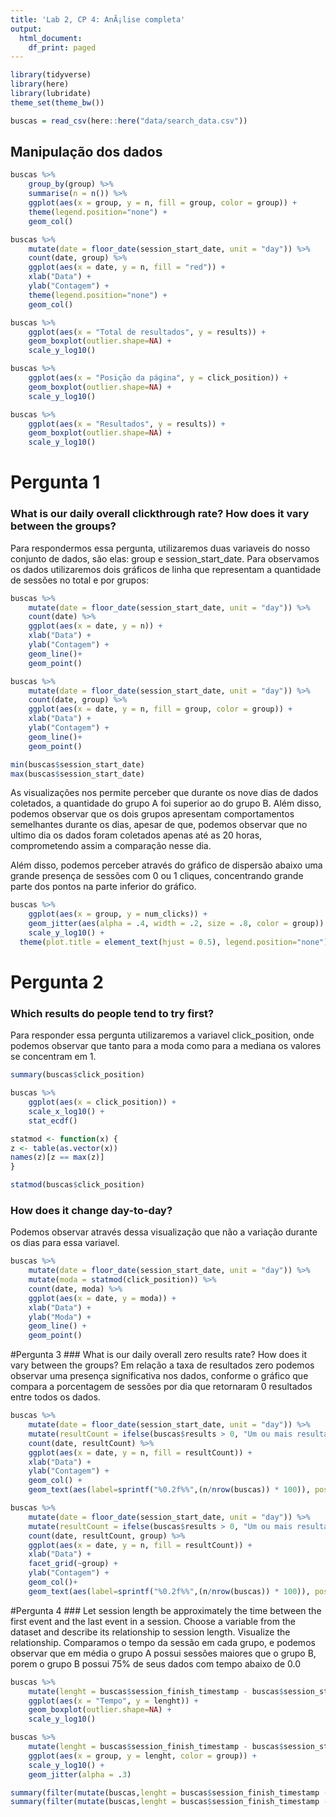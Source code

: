 ```yaml
---
title: 'Lab 2, CP 4: AnÃ¡lise completa'
output:
  html_document:
    df_print: paged
---
```


```r
library(tidyverse)
library(here)
library(lubridate)
theme_set(theme_bw())
```

```r
buscas = read_csv(here::here("data/search_data.csv"))
```


## Manipulação dos dados 

```r

buscas %>% 
    group_by(group) %>% 
    summarise(n = n()) %>% 
    ggplot(aes(x = group, y = n, fill = group, color = group)) +
    theme(legend.position="none") +
    geom_col()

buscas %>% 
    mutate(date = floor_date(session_start_date, unit = "day")) %>% 
    count(date, group) %>%
    ggplot(aes(x = date, y = n, fill = "red")) +
    xlab("Data") +
    ylab("Contagem") +
    theme(legend.position="none") +
    geom_col()

buscas %>% 
    ggplot(aes(x = "Total de resultados", y = results)) + 
    geom_boxplot(outlier.shape=NA) +
    scale_y_log10()

buscas %>% 
    ggplot(aes(x = "Posição da página", y = click_position)) + 
    geom_boxplot(outlier.shape=NA) +
    scale_y_log10()

buscas %>% 
    ggplot(aes(x = "Resultados", y = results)) + 
    geom_boxplot(outlier.shape=NA) +
    scale_y_log10()
```

# Pergunta 1
### What is our daily overall clickthrough rate? How does it vary between the groups?
Para respondermos essa pergunta, utilizaremos duas variaveis do nosso conjunto de dados, são elas: group e session_start_date. Para observamos os dados utilizaremos dois gráficos de linha que representam a quantidade de sessões no total e por grupos:
```r
buscas %>%
    mutate(date = floor_date(session_start_date, unit = "day")) %>% 
    count(date) %>%
    ggplot(aes(x = date, y = n)) +
    xlab("Data") +
    ylab("Contagem") +
    geom_line()+ 
    geom_point()

buscas %>%
    mutate(date = floor_date(session_start_date, unit = "day")) %>% 
    count(date, group) %>%
    ggplot(aes(x = date, y = n, fill = group, color = group)) +
    xlab("Data") +
    ylab("Contagem") +
    geom_line()+ 
    geom_point()

min(buscas$session_start_date)
max(buscas$session_start_date)
```

As visualizações nos permite perceber que durante os nove dias de dados coletados, a quantidade do grupo A foi superior ao do grupo B. Além disso, podemos observar que os dois grupos apresentam comportamentos semelhantes durante os dias, apesar de que, podemos observar que no ultimo dia os dados foram coletados apenas até as 20 horas, comprometendo assim a comparação nesse dia.

Além disso, podemos perceber através do gráfico de dispersão abaixo uma grande presença de sessões com 0 ou 1 cliques, concentrando grande parte dos pontos na parte inferior do gráfico.

```r
buscas %>% 
    ggplot(aes(x = group, y = num_clicks)) + 
    geom_jitter(aes(alpha = .4, width = .2, size = .8, color = group)) +
    scale_y_log10() +
  theme(plot.title = element_text(hjust = 0.5), legend.position="none")
```



# Pergunta 2
### Which results do people tend to try first?

Para responder essa pergunta utilizaremos a variavel click_position, onde podemos observar que tanto para a moda como para a mediana os valores se concentram em 1.

```r
summary(buscas$click_position)

buscas %>% 
    ggplot(aes(x = click_position)) + 
    scale_x_log10() +
    stat_ecdf()

statmod <- function(x) { 
z <- table(as.vector(x)) 
names(z)[z == max(z)] 
} 

statmod(buscas$click_position)
```

### How does it change day-to-day?
Podemos observar através dessa visualização que não a variação durante os dias para essa variavel.

```r
buscas %>%
    mutate(date = floor_date(session_start_date, unit = "day")) %>%
    mutate(moda = statmod(click_position)) %>%
    count(date, moda) %>%
    ggplot(aes(x = date, y = moda)) +
    xlab("Data") +
    ylab("Moda") +
    geom_line() + 
    geom_point()
```


#Pergunta 3
### What is our daily overall zero results rate? How does it vary between the groups?
Em relação a taxa de resultados zero podemos observar uma presença significativa nos dados, conforme o gráfico que compara a porcentagem de sessões por dia que retornaram 0 resultados entre todos os dados.

```r

buscas %>% 
    mutate(date = floor_date(session_start_date, unit = "day")) %>% 
    mutate(resultCount = ifelse(buscas$results > 0, "Um ou mais resultados", "Zero resultados")) %>%
    count(date, resultCount) %>%
    ggplot(aes(x = date, y = n, fill = resultCount)) +
    xlab("Data") +
    ylab("Contagem") +
    geom_col() +
    geom_text(aes(label=sprintf("%0.2f%%",(n/nrow(buscas)) * 100)), position=position_dodge(width=0.5), vjust=-0.25) 

buscas %>% 
    mutate(date = floor_date(session_start_date, unit = "day")) %>% 
    mutate(resultCount = ifelse(buscas$results > 0, "Um ou mais resultados", "Zero resultados")) %>%
    count(date, resultCount, group) %>%
    ggplot(aes(x = date, y = n, fill = resultCount)) +
    xlab("Data") +
    facet_grid(~group) +
    ylab("Contagem") +
    geom_col()+
    geom_text(aes(label=sprintf("%0.2f%%",(n/nrow(buscas)) * 100)), position=position_dodge(width=0.2), vjust=-0.25) 

```


#Pergunta 4
### Let session length be approximately the time between the first event and the last event in a session. Choose a variable from the dataset and describe its relationship to session length. Visualize the relationship.
Comparamos o tempo da sessão em cada grupo, e podemos observar que em média o grupo A possui sessões maiores que o grupo B, porem o grupo B possui 75% de seus dados com tempo abaixo de 0.0

```r

buscas %>% 
    mutate(lenght = buscas$session_finish_timestamp - buscas$session_start_timestamp) %>% 
    ggplot(aes(x = "Tempo", y = lenght)) + 
    geom_boxplot(outlier.shape=NA) +
    scale_y_log10()

buscas %>%
    mutate(lenght = buscas$session_finish_timestamp - buscas$session_start_timestamp) %>% 
    ggplot(aes(x = group, y = lenght, color = group)) + 
    scale_y_log10() +
    geom_jitter(alpha = .3)

summary(filter(mutate(buscas,lenght = buscas$session_finish_timestamp - buscas$session_start_timestamp), group== "a")$lenght)
summary(filter(mutate(buscas,lenght = buscas$session_finish_timestamp - buscas$session_start_timestamp), group== "b")$lenght)
```